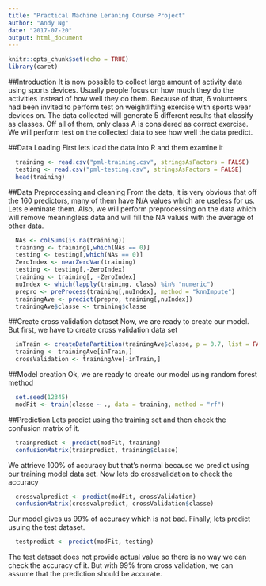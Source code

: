 ---
title: "Practical Machine Leraning Course Project"
author: "Andy Ng"
date: "2017-07-20"
output: html_document
---

```{r setup, include=FALSE, cache = TRUE}
knitr::opts_chunk$set(echo = TRUE)
library(caret)
```

##Introduction
  It is now possible to collect large amount of activity data using sports devices. Usually people focus on how much they do the activities instead of how well they do them. Because of that, 6 volunteers had been invited to perform test on weightlifting exercise with sports wear devices on. The data collected will generate 5 different results that classify as classes. Off all of them, only class A is considered as correct exercise. We will perform test on the collected data to see how well the data predict.
  
##Data Loading
First lets load the data into R and them examine it

```{r}
  training <- read.csv("pml-training.csv", stringsAsFactors = FALSE)
  testing <- read.csv("pml-testing.csv", stringsAsFactors = FALSE)
  head(training)
```

##Data Preprocessing and cleaning
From the data, it is very obvious that off the 160 predictors, many of them have N/A values which are useless for us. Lets eleminate them. Also, we will perform preprocessing on the data which will remove meaningless data and will fill the NA values with the average of other data.

```{r}
  NAs <- colSums(is.na(training))
  training <- training[,which(NAs == 0)]
  testing <- testing[,which(NAs == 0)]
  ZeroIndex <- nearZeroVar(training)
  testing <- testing[,-ZeroIndex]
  training <- training[, -ZeroIndex]
  nuIndex <- which(lapply(training, class) %in% "numeric")
  prepro <- preProcess(training[,nuIndex], method = "knnImpute")
  trainingAve <- predict(prepro, training[,nuIndex])
  trainingAve$classe <- training$classe
```

##Create cross validation dataset
Now, we are ready to create our model. But first, we have to create cross validation data set
```{r}
  inTrain <- createDataPartition(trainingAve$classe, p = 0.7, list = FALSE)
  training <- trainingAve[inTrain,]
  crossValidation <- trainingAve[-inTrain,]
```

##Model creation
Ok, we are ready to create our model using random forest method

```{r}
  set.seed(12345)
  modFit <- train(classe ~ ., data = training, method = "rf")
```

##Prediction
Lets predict using the training set and then check the confusion matrix of it.

```{r}
  trainpredict <- predict(modFit, training)
  confusionMatrix(trainpredict, training$classe)
```

We attrieve 100% of accuracy but that's normal because we predict using our training model data set. Now lets do crossvalidation to check the accuracy

```{r}
  crossvalpredict <- predict(modFit, crossValidation)
  confusionMatrix(crossvalpredict, crossValidation$classe)
```

Our model gives us 99% of accuracy which is not bad.
Finally, lets predict usuing the test dataset.

```{r}
  testpredict <- predict(modFit, testing)
```

The test dataset does not provide actual value so there is no way we can check the accuracy of it. But with 99% from cross validation, we can assume that the prediction should be accurate.       